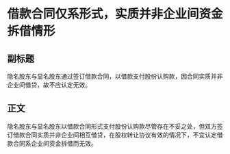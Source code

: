 # 借款合同仅系形式，实质并非企业间资金拆借情形
## 副标题
隐名股东与显名股东通过签订借款合同，以借款支付股份认购款，因合同实质并非企业间借贷，故不应认定无效。
## 正文
隐名股东与显名股东以借款合同形式支付股份认购款尽管存在不妥之处，但双方签订借款合同实质并非企业间相互借贷，在股权转让协议有效的情况下，不宜认定借款合同系企业间资金拆借而无效。